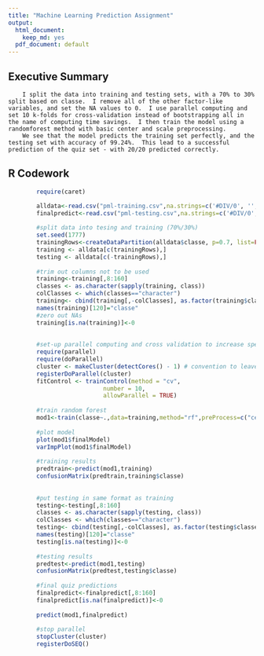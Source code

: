 ---
title: "Machine Learning Prediction Assignment"
output:
  html_document:
    keep_md: yes
  pdf_document: default
---
## Executive Summary

        I split the data into training and testing sets, with a 70% to 30% split based on classe.  I remove all of the other factor-like variables, and set the NA values to 0.  I use parallel computing and set 10 k-folds for cross-validation instead of bootstrapping all in the name of computing time savings.  I then train the model using a randomforest method with basic center and scale preprocessing.
        We see that the model predicts the training set perfectly, and the testing set with accuracy of 99.24%.  This lead to a successful prediction of the quiz set - with 20/20 predicted correctly.


## R Codework

```{r Load mtcars data and do regression, echo=TRUE, cache=TRUE}

        require(caret)

        alldata<-read.csv("pml-training.csv",na.strings=c('#DIV/0', '', 'NA'),stringsAsFactors = FALSE)
        finalpredict<-read.csv("pml-testing.csv",na.strings=c('#DIV/0', '', 'NA'),stringsAsFactors = FALSE)
        
        #split data into tesing and training (70%/30%)
        set.seed(1777)
        trainingRows<-createDataPartition(alldata$classe, p=0.7, list=FALSE)
        training <- alldata[c(trainingRows),]
        testing <- alldata[c(-trainingRows),]
        
        #trim out columns not to be used
        training<-training[,8:160]
        classes <- as.character(sapply(training, class))
        colClasses <- which(classes=="character")
        training<- cbind(training[,-colClasses], as.factor(training$classe))
        names(training)[120]="classe"
        #zero out NAs
        training[is.na(training)]<-0
        
        
        #set-up parallel computing and cross validation to increase speed
        require(parallel)
        require(doParallel)
        cluster <- makeCluster(detectCores() - 1) # convention to leave 1 core for OS
        registerDoParallel(cluster)
        fitControl <- trainControl(method = "cv",
                           number = 10,
                           allowParallel = TRUE)
        
        #train random forest
        mod1<-train(classe~.,data=training,method="rf",preProcess=c("center","scale"),trControl=fitControl)
        
        #plot model
        plot(mod1$finalModel)
        varImpPlot(mod1$finalModel)
        
        #training results
        predtrain<-predict(mod1,training)
        confusionMatrix(predtrain,training$classe)
        
        
        #put testing in same format as training
        testing<-testing[,8:160]
        classes <- as.character(sapply(testing, class))
        colClasses <- which(classes=="character")
        testing<- cbind(testing[,-colClasses], as.factor(testing$classe))
        names(testing)[120]="classe"
        testing[is.na(testing)]<-0
        
        #testing results
        predtest<-predict(mod1,testing)
        confusionMatrix(predtest,testing$classe)
        
        #final quiz predictions
        finalpredict<-finalpredict[,8:160]
        finalpredict[is.na(finalpredict)]<-0
        
        predict(mod1,finalpredict)
        
        #stop parallel
        stopCluster(cluster)
        registerDoSEQ()
                
```




